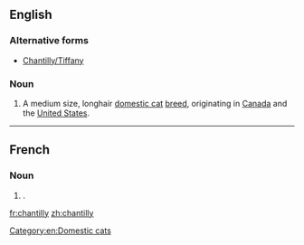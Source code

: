 ==English==

===Alternative forms===
* [[Chantilly/Tiffany]] {{qualifier|Canada}}

===Noun===
{{en-noun|?}}
{{wikipedia|Chantilly-Tiffany cat}}

# A medium size, longhair [[domestic cat]] [[breed]], originating in [[Canada]] and the [[United States]].

[[Category:en:Domestic cats]]
----

==French==

===Noun===
{{fr-noun|f}}

# {{l|en|Chantilly cream}}.

[[fr:chantilly]]
[[zh:chantilly]]